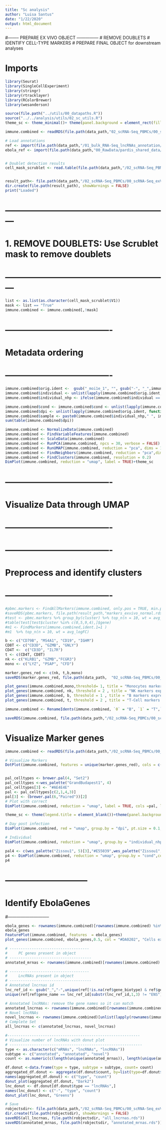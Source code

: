 ```yaml
---
title: "Sc analysis"
author: "Luisa Santus"
date: "1/22/2020"
output: html_document
---
```


#-------- PREPARE EX VIVO OBJECT ---------------
# REMOVE DOUBLETS
# IDENTIFY CELL-TYPE MARKERS 
# PREPARE FINAL OBJECT for downstream analyses 

# Imports 
```r
library(Seurat)
library(SingleCellExperiment)
library(stringr)
library(rtracklayer)
library(RColorBrewer)
library(wesanderson)

source(file.path("../utils/00_datapaths.R"))
source("../../analysis/utils/02_sc_utils.R")
theme_sc <- theme_minimal()+ theme(panel.background = element_rect(fill = "white", colour = "grey50"), panel.grid.major = element_blank(), panel.grid.minor = element_blank())+theme(legend.text = element_text(size=18))

immune.combined <- readRDS(file.path(data_path,"02_scRNA-Seq_PBMCs/00_scRNA-Seq_exVivo_rhemac10/05_RObjects/01_QC/immune.combined_qc.rds"))

# Load annotations
ref <- import(file.path(data_path,"/01_bulk_RNA-Seq_lncRNAs_annotation/03_novel_lncRNAs_list/rheMac10_EBOV_and_novel_genenames.gtf"))
ebola_ref <- import(file.path(data_path,"00_RawData/pardis_shared_data/sabeti-txnomics/shared-resources/HISAT2/EBOV-Kikwit/KU182905.1.gtf"))


# Doublet detection results 
cell_mask_scrublet <- read.table(file.path(data_path,"/02_scRNA-Seq_PBMCs/00_scRNA-Seq_exVivo_rhemac10/05_RObjects/02_DoubletDetection/immune.combined_scrublet_mask.txt"))


result_path<- file.path(data_path,"/02_scRNA-Seq_PBMCs/00_scRNA-Seq_exVivo_rhemac10/05_RObjects/03_prep")
dir.create(file.path(result_path), showWarnings = FALSE)
print("Loaded")
```

# ---------------------------------------------------------
#    1. REMOVE DOUBLETS: Use Scrublet mask to remove doublets 
# ---------------------------------------------------------

```r
list <- as.list(as.character(cell_mask_scrublet$V1))
mask <- list == "True"
immune.combined <- immune.combined[,!mask]
```



# -------------------------------------
#     Metadata ordering 
# -------------------------------------

```r
immune.combined$orig.ident <-  gsub("_moi1e_1", "", gsub("-", "_",immune.combined$orig.ident))
immune.combined$individual <- unlist(lapply(immune.combined$orig.ident, function(x) paste(unlist(str_split(x, "_")[[1]][1]))))
immune.combined$individual_nhp <- ifelse(immune.combined$individual == "EV0003", "NHP1", "NHP2")

immune.combined$cond <- immune.combined$cond <- unlist(lapply(immune.combined$orig.ident, function(x) unlist(str_split(x, "_")[[1]][2])))
immune.combined$dpi <- unlist(lapply(immune.combined$orig.ident, function(x) unlist(str_split(x, "_")[[1]][3])))
immune.combined$sample <- paste0(immune.combined$individual_nhp," ", immune.combined$dpi)
sum(table(immune.combined$dpi))
```

```r

immune.combined <- NormalizeData(immune.combined)
immune.combined <- FindVariableFeatures(immune.combined)
immune.combined <- ScaleData(immune.combined)
immune.combined <- RunPCA(immune.combined, npcs = 30, verbose = FALSE)
immune.combined <- RunUMAP(immune.combined, reduction = "pca", dims = 1:20)
immune.combined <- FindNeighbors(immune.combined, reduction = "pca",dims = 1:20 )
immune.combined <- FindClusters(immune.combined, resolution = 0.2)
DimPlot(immune.combined, reduction = "umap", label = TRUE)+theme_sc
```

# -------------------------------------
#    Visualize Data through UMAP
# -------------------------------------


# -------------------------------------
#     Preprocess and identify clusters
# -------------------------------------

```r

#pbmc.markers <- FindAllMarkers(immune.combined, only.pos = TRUE, min.pct = 0.25, logfc.threshold = 0.25)
#saveRDS(pbmc.markers, file.path(result_path,"markers_exvivo_normal.rds"))
#test <- pbmc.markers %>% group_by(cluster) %>% top_n(n = 10, wt = avg_logFC)
#table(test[test$cluster %in% c(0,5,9,4),]$gene)
#m1 <- FindMarkers(immune.combined,ident.1=1 )
#m1  %>% top_n(n = 10, wt = avg_logFC)

b <- c("CD79B", "MS4A1", "CD19", "IGHM")
CD8T <- c("CD3D", "GZMB", "GNLY")
CD4T <-  c("CD3D", "IL7R")
t <- c(CD4T, CD8T)
nk <- c("KLRB1", "GZMB","FCGR3")
mono <- c("LYZ", "PSAP", "CFD") 

marker.genes_red <- c(nk, t,b,mono)
saveRDS(marker.genes_red, file.path(data_path,  "02_scRNA-Seq_PBMCs/00_scRNA-Seq_exVivo_rhemac10/05_RObjects/03_prep/marker.genes.rds"))

plot_genes(immune.combined,mono,threshold= 1, title = "Monocytes marker expression", col = "purple")
plot_genes(immune.combined, nk, threshold = 2 , title = "NK markers expression", col = "purple")
plot_genes(immune.combined, b, threshold = 1 , title = "B markers expression", col = "purple")
plot_genes(immune.combined, t, threshold = 2 , title = "T-Cell markers expression", col = "purple")

immune.combined <- RenameIdents(immune.combined, `0` = "B", `1` = "T",`2` = "B", `3` = "NK",  `4` = "T", `5` = "T", `6` = "B", `7` = "Monocyte", `8` = "Monocyte", `9` = "Monocyte" )

saveRDS(immune.combined, file.path(data_path,"/02_scRNA-Seq_PBMCs/00_scRNA-Seq_exVivo_rhemac10/05_RObjects/03_prep/03_immune.combined.ready.rds"))

```


# Visualize Marker genes

```r
immune.combined <- readRDS(file.path(data_path,"/02_scRNA-Seq_PBMCs/00_scRNA-Seq_exVivo_rhemac10/05_RObjects/03_prep/03_immune.combined.ready.rds"))

# Visualize Markers
DotPlot(immune.combined, features = unique(marker.genes_red), cols = c("navy", "#FFD533", "grey"), dot.scale = 12) + RotatedAxis()+theme(axis.text = element_text(size = 20), axis.title = element_blank())+ theme(panel.background = element_rect(fill = "white", colour = "black"), panel.grid.major = element_blank(), panel.grid.minor = element_blank())+theme(legend.text = element_text(size=18))


pal_celltypes <- brewer.pal(4, "Set2")
pal_celltypes <-wes_palette("GrandBudapest1", 4)
pal_celltypes[3] <- "#AE4E4E"
pal <- pal_celltypes[c(2,1,4,3)]
pal[3] <- (brewer.pal(6,"Paired"))[2]
# Plot with correct
DimPlot(immune.combined, reduction = "umap", label = TRUE, cols =pal, label.size = 8)+theme_minimal()+ theme(panel.background = element_rect(fill = "white", colour = "grey50"), panel.grid.major = element_blank(), panel.grid.minor = element_blank())+theme(legend.text = element_text(size=18))+theme(text = element_text(size=18))

```

```r


theme_sc <- theme(legend.title = element_blank())+theme(panel.background = element_rect(fill = "white", colour = "white"))+theme(panel.background = element_rect(fill = "white", colour = "black"))+theme(axis.text = element_text(size = 18), axis.title = element_text(size = 20), legend.text = element_text(size = 18))

# Day post infection 
DimPlot(immune.combined, red = "umap", group.by = "dpi", pt.size = 0.1, cols = rev(brewer.pal(8, "Paired")))+theme_sc

# Individual 
DimPlot(immune.combined, reduction = "umap", group.by = "individual_nhp",cols = c(brewer.pal(10, "Paired")[c(1,2)]), pt.size = 0.1)+theme_sc

pal4 <- c(wes_palette("Zissou1", 5)[3],"#E55039",wes_palette("Zissou1", 5)[1] )
p4 <- DimPlot(immune.combined, reduction = "umap", group.by = "cond",cols =pal4, pt.size = 0.01)+theme_sc
p4
```
# -----------------------------
#     Identify EbolaGenes
#-----------------------------

```r
ebola_genes <- rownames(immune.combined)[rownames(immune.combined) %in% paste(ebola_ref$gene_id, "unknown", sep ="-")]
ebola_genes
FeaturePlot(immune.combined, features  = ebola_genes)
plot_genes(immune.combined, ebola_genes,0.5, col = "#DA0202", "Cells expressing Ebola RNA", sizes.highlight = 0.4)
```


```r
# ------------------------------------
#     PC genes present in object 
# -------------------------------------
annotated_mrnas <- rownames(immune.combined)[rownames(immune.combined) %in% unique(ref$gene_name[ref$gene_biotype == "protein_coding"])]

# ------------------------------------
#     LncRNAs present in object 
# -------------------------------------
# Annotated lncrnas id 
lnc_ref_id <- gsub("_","-",unique(ref[!is.na(ref$gene_biotype) & ref$gene_biotype == "lncRNA",]$gene_name))
unique(ref[ref$gene_name == lnc_ref_id[substr(lnc_ref_id,1,3) != "ENS"],]$gene_biotype)

# Annotated lncRNAs: remove the gene names so it can match 
annotated_lncrnas <- rownames(immune.combined)[rownames(immune.combined) %in% lnc_ref_id]
# Novel lncRNAs
novel_lncrnas <- rownames(immune.combined)[unlist(lapply(rownames(immune.combined), function(x) startsWith(x, "MSTRG")))]
# Complete Set 
all_lncrnas <- c(annotated_lncrnas, novel_lncrnas)

#------------------------------------------------------------
# Visualize number of lncRNAs with donut plot
# ------------------------------------------------------------
type <- as.character(c("mRNAs", "lncRNAs", "lncRNAs"))
subtype <- c("annotated", "annotated", "novel")
count <- as.numeric(c(length(unique(annotated_mrnas)), length(unique(annotated_lncrnas)), length(unique(novel_lncrnas))))

df.donut <-data.frame(type = type, subtype = subtype, count= count)
aggregated_df.donut <- aggregate(df.donut$count, by=list(type=df.donut$type), FUN=sum)
names(aggregated_df.donut) <- c("type", "count")
donut_plot(aggregated_df.donut, "Dark2")
lnc_donut <- df.donut[df.donut$type == "lncRNAs",]
names(lnc_donut) <- c("-", "type", "count")
donut_plot(lnc_donut, "Greens")

# Save
robjectsdir<- file.path(data_path,"/02_scRNA-Seq_PBMCs/00_scRNA-Seq_exVivo_rhemac10/05_RObjects/05_stats")
dir.create(file.path(robjectsdir), showWarnings = FALSE)
saveRDS(all_lncrnas, file.path(robjectsdir, "all_lncrnas.rds"))
saveRDS(annotated_mrnas, file.path(robjectsdir, "annotated_mrnas.rds"))
```
